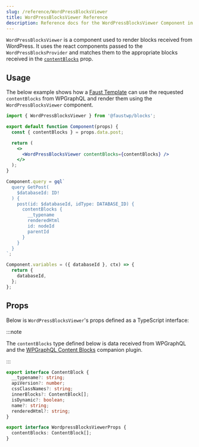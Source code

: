 ```yaml
---
slug: /reference/WordPressBlocksViewer
title: WordPressBlocksViewer Reference
description: Reference docs for the WordPressBlocksViewer Component in Faust.
---
```


`WordPressBlocksViewer` is a component used to render blocks received from WordPress. It uses the react components passed to the `WordPressBlocksProvider` and matches them to the appropriate blocks received in the [`contentBlocks`](#props) prop.

## Usage

The below example shows how a [Faust Template](/docs/templates) can use the requested `contentBlocks` from WPGraphQL and render them using the `WordPressBlocksViewer` component.

```jsx {1,9,13} title="wp-blocks/CoreColumn.jsx"
import { WordPressBlocksViewer } from '@faustwp/blocks';

export default function Component(props) {
  const { contentBlocks } = props.data.post;

  return (
    <>
      <WordPressBlocksViewer contentBlocks={contentBlocks} />
    </>
  );
}

Component.query = gql`
  query GetPost(
    $databaseId: ID!
  ) {
    post(id: $databaseId, idType: DATABASE_ID) {
      contentBlocks {
        __typename
        renderedHtml
        id: nodeId
        parentId
      }
    }
  }
`;

Component.variables = ({ databaseId }, ctx) => {
  return {
    databaseId,
  };
};
```

## Props

Below is `WordPressBlocksViewer`'s props defined as a TypeScript interface:

:::note

The `contentBlocks` type defined below is data received from WPGraphQL and the [WPGraphQL Content Blocks](https://github.com/wpengine/wp-graphql-content-blocks) companion plugin.

:::

```ts
export interface ContentBlock {
  __typename?: string;
  apiVersion?: number;
  cssClassNames?: string;
  innerBlocks?: ContentBlock[];
  isDynamic?: boolean;
  name?: string;
  renderedHtml?: string;
}

export interface WordpressBlocksViewerProps {
  contentBlocks: ContentBlock[];
}
```
